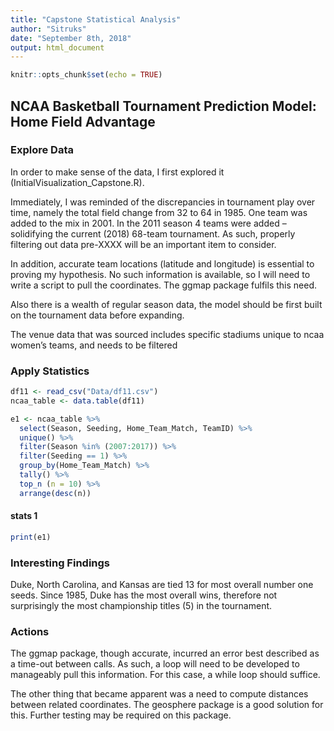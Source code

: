 ```yaml
---
title: "Capstone Statistical Analysis"
author: "Sitruks"
date: "September 8th, 2018"
output: html_document
---
```


```r
knitr::opts_chunk$set(echo = TRUE)
```

## NCAA Basketball Tournament Prediction Model: Home Field Advantage

### **Explore Data**

In order to make sense of the data, I first explored it (InitialVisualization_Capstone.R).

Immediately, I was reminded of the discrepancies in tournament play over time, namely the total field change from 32 to 64 in 1985. One team was added to the mix in 2001. In the 2011 season 4 teams were added -- solidifying the current (2018) 68-team tournament. As such, properly filtering out data pre-XXXX will be an important item to consider. 

In addition, accurate team locations (latitude and longitude) is essential to proving my hypothesis. No such information is available, so I will need to write a script to pull the coordinates. The ggmap package fulfils this need. 

Also there is a wealth of regular season data, the model should be first built on the tournament data before expanding.

The venue data that was sourced includes specific stadiums unique to ncaa women's teams, and needs to be filtered 

### **Apply Statistics**

```r
df11 <- read_csv("Data/df11.csv")
ncaa_table <- data.table(df11)

e1 <- ncaa_table %>%
  select(Season, Seeding, Home_Team_Match, TeamID) %>% 
  unique() %>%
  filter(Season %in% (2007:2017)) %>%
  filter(Seeding == 1) %>% 
  group_by(Home_Team_Match) %>% 
  tally() %>% 
  top_n (n = 10) %>% 
  arrange(desc(n))
```

#### **stats 1**
```r
print(e1)
```

### **Interesting Findings**

Duke, North Carolina, and Kansas are tied 13 for most overall number one seeds.
Since 1985, Duke has the most overall wins, therefore not surprisingly the most championship titles (5) in the tournament.

### **Actions**
The ggmap package, though accurate, incurred an error best described as a time-out between calls. As such, a loop will need to be developed to manageably pull this information. For this case, a while loop should suffice.

The other thing that became apparent was a need to compute distances between related coordinates. The geosphere package is a good solution for this. Further testing may be required on this package.
